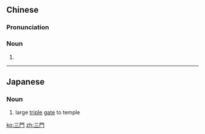 {{also|三门}}
==Chinese==
{{zh-forms|s=三门}}

===Pronunciation===
{{zh-pron
|m=sānmén
|c=saam1 mun4
|cat=n
}}

===Noun===
{{zh-noun}}

# {{rfdef|lang=zh}}

----

==Japanese==
{{ja-kanjitab|さん|もん|yomi=o}}

===Noun===
{{ja-noun|さんもん}}

# large [[triple]] [[gate]] to temple

[[ko:三門]]
[[zh:三門]]